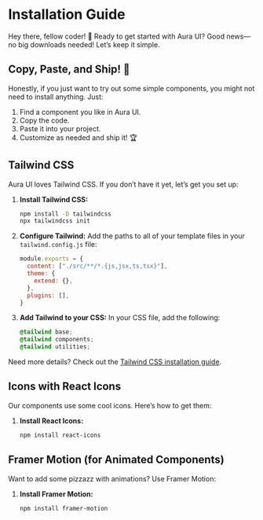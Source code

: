 
# Installation Guide

Hey there, fellow coder! 🚀 Ready to get started with Aura UI? Good news—no big downloads needed! Let’s keep it simple.

## Copy, Paste, and Ship! 🚢

Honestly, if you just want to try out some simple components, you might not need to install anything. Just:

1. Find a component you like in Aura UI.
2. Copy the code.
3. Paste it into your project.
4. Customize as needed and ship it! 🏆


## Tailwind CSS

Aura UI loves Tailwind CSS. If you don’t have it yet, let’s get you set up:

1. **Install Tailwind CSS:**
   ```bash copy
   npm install -D tailwindcss
   npx tailwindcss init
   ```

2. **Configure Tailwind:**
   Add the paths to all of your template files in your `tailwind.config.js` file:
   ```javascript copy
   module.exports = {
     content: ["./src/**/*.{js,jsx,ts,tsx}"],
     theme: {
       extend: {},
     },
     plugins: [],
   }
   ```

3. **Add Tailwind to your CSS:**
   In your CSS file, add the following:
   ```css copy
   @tailwind base;
   @tailwind components;
   @tailwind utilities;
   ```

Need more details? Check out the [Tailwind CSS installation guide](https://tailwindcss.com/docs/installation).

## Icons with React Icons

Our components use some cool icons. Here’s how to get them:

1. **Install React Icons:**
   ```bash copy
   npm install react-icons
   ```

## Framer Motion (for Animated Components)

Want to add some pizzazz with animations? Use Framer Motion:

1. **Install Framer Motion:**
   ```bash copy
   npm install framer-motion
   ```

